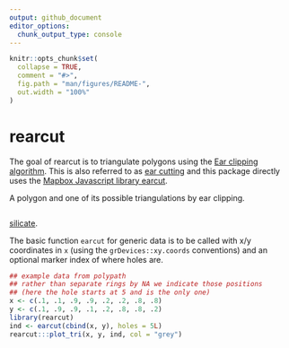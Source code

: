 ```yaml
---
output: github_document
editor_options: 
  chunk_output_type: console
---
```


<!-- README.md is generated from README.Rmd. Please edit that file -->

```r
knitr::opts_chunk$set(
  collapse = TRUE,
  comment = "#>",
  fig.path = "man/figures/README-",
  out.width = "100%"
)
```
# rearcut

The goal of rearcut is to triangulate polygons using the [Ear clipping algorithm](https://en.wikipedia.org/wiki/Polygon_triangulation#Ear_clipping_method). This is also referred to as [ear cutting](http://cgm.cs.mcgill.ca/~godfried/teaching/cg-projects/97/Ian/cutting_ears.html) and this package directly uses the [Mapbox Javascript library earcut](https://github.com/mapbox/earcut).

A polygon and one of its possible triangulations by ear clipping. 

```r

```
[silicate](https://github.com/hypertidy/silicate.git). 

The basic function `earcut` for generic data is to be called with x/y coordinates in `x` (using the `grDevices::xy.coords` conventions) and an optional marker index of where holes are. 

```r
## example data from polypath
## rather than separate rings by NA we indicate those positions
## (here the hole starts at 5 and is the only one)
x <- c(.1, .1, .9, .9, .2, .2, .8, .8)
y <- c(.1, .9, .9, .1, .2, .8, .8, .2)
library(rearcut)
ind <- earcut(cbind(x, y), holes = 5L)
rearcut:::plot_tri(x, y, ind, col = "grey")
```
